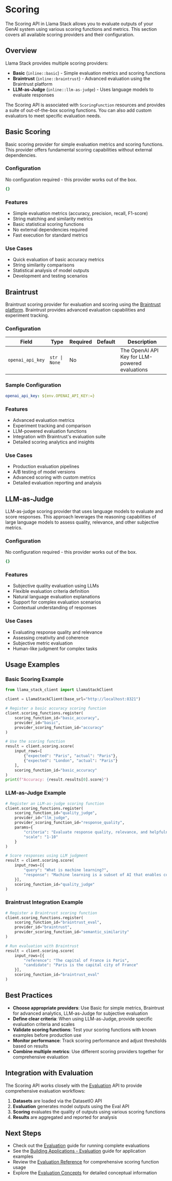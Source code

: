 # Scoring

The Scoring API in Llama Stack allows you to evaluate outputs of your GenAI system using various scoring functions and metrics. This section covers all available scoring providers and their configuration.

## Overview

Llama Stack provides multiple scoring providers:

- **Basic** (`inline::basic`) - Simple evaluation metrics and scoring functions
- **Braintrust** (`inline::braintrust`) - Advanced evaluation using the Braintrust platform
- **LLM-as-Judge** (`inline::llm-as-judge`) - Uses language models to evaluate responses

The Scoring API is associated with `ScoringFunction` resources and provides a suite of out-of-the-box scoring functions. You can also add custom evaluators to meet specific evaluation needs.

## Basic Scoring

Basic scoring provider for simple evaluation metrics and scoring functions. This provider offers fundamental scoring capabilities without external dependencies.

### Configuration

No configuration required - this provider works out of the box.

```yaml
{}
```

### Features

- Simple evaluation metrics (accuracy, precision, recall, F1-score)
- String matching and similarity metrics
- Basic statistical scoring functions
- No external dependencies required
- Fast execution for standard metrics

### Use Cases

- Quick evaluation of basic accuracy metrics
- String similarity comparisons
- Statistical analysis of model outputs
- Development and testing scenarios

## Braintrust

Braintrust scoring provider for evaluation and scoring using the [Braintrust platform](https://braintrustdata.com/). Braintrust provides advanced evaluation capabilities and experiment tracking.

### Configuration

| Field | Type | Required | Default | Description |
|-------|------|----------|---------|-------------|
| `openai_api_key` | `str \| None` | No |  | The OpenAI API Key for LLM-powered evaluations |

### Sample Configuration

```yaml
openai_api_key: ${env.OPENAI_API_KEY:=}
```

### Features

- Advanced evaluation metrics
- Experiment tracking and comparison
- LLM-powered evaluation functions
- Integration with Braintrust's evaluation suite
- Detailed scoring analytics and insights

### Use Cases

- Production evaluation pipelines
- A/B testing of model versions
- Advanced scoring with custom metrics
- Detailed evaluation reporting and analysis

## LLM-as-Judge

LLM-as-judge scoring provider that uses language models to evaluate and score responses. This approach leverages the reasoning capabilities of large language models to assess quality, relevance, and other subjective metrics.

### Configuration

No configuration required - this provider works out of the box.

```yaml
{}
```

### Features

- Subjective quality evaluation using LLMs
- Flexible evaluation criteria definition
- Natural language evaluation explanations
- Support for complex evaluation scenarios
- Contextual understanding of responses

### Use Cases

- Evaluating response quality and relevance
- Assessing creativity and coherence
- Subjective metric evaluation
- Human-like judgment for complex tasks

## Usage Examples

### Basic Scoring Example

```python
from llama_stack_client import LlamaStackClient

client = LlamaStackClient(base_url="http://localhost:8321")

# Register a basic accuracy scoring function
client.scoring_functions.register(
    scoring_function_id="basic_accuracy",
    provider_id="basic",
    provider_scoring_function_id="accuracy"
)

# Use the scoring function
result = client.scoring.score(
    input_rows=[
        {"expected": "Paris", "actual": "Paris"},
        {"expected": "London", "actual": "Paris"}
    ],
    scoring_function_id="basic_accuracy"
)
print(f"Accuracy: {result.results[0].score}")
```

### LLM-as-Judge Example

```python
# Register an LLM-as-judge scoring function
client.scoring_functions.register(
    scoring_function_id="quality_judge",
    provider_id="llm_judge",
    provider_scoring_function_id="response_quality",
    params={
        "criteria": "Evaluate response quality, relevance, and helpfulness",
        "scale": "1-10"
    }
)

# Score responses using LLM judgment
result = client.scoring.score(
    input_rows=[{
        "query": "What is machine learning?",
        "response": "Machine learning is a subset of AI that enables computers to learn patterns from data..."
    }],
    scoring_function_id="quality_judge"
)
```

### Braintrust Integration Example

```python
# Register a Braintrust scoring function
client.scoring_functions.register(
    scoring_function_id="braintrust_eval",
    provider_id="braintrust",
    provider_scoring_function_id="semantic_similarity"
)

# Run evaluation with Braintrust
result = client.scoring.score(
    input_rows=[{
        "reference": "The capital of France is Paris",
        "candidate": "Paris is the capital city of France"
    }],
    scoring_function_id="braintrust_eval"
)
```

## Best Practices

- **Choose appropriate providers**: Use Basic for simple metrics, Braintrust for advanced analytics, LLM-as-Judge for subjective evaluation
- **Define clear criteria**: When using LLM-as-Judge, provide specific evaluation criteria and scales
- **Validate scoring functions**: Test your scoring functions with known examples before production use
- **Monitor performance**: Track scoring performance and adjust thresholds based on results
- **Combine multiple metrics**: Use different scoring providers together for comprehensive evaluation

## Integration with Evaluation

The Scoring API works closely with the [Evaluation](./evaluation.mdx) API to provide comprehensive evaluation workflows:

1. **Datasets** are loaded via the DatasetIO API
2. **Evaluation** generates model outputs using the Eval API
3. **Scoring** evaluates the quality of outputs using various scoring functions
4. **Results** are aggregated and reported for analysis

## Next Steps

- Check out the [Evaluation](./evaluation.mdx) guide for running complete evaluations
- See the [Building Applications - Evaluation](../building_applications/evals.mdx) guide for application examples
- Review the [Evaluation Reference](../references/evals_reference/) for comprehensive scoring function usage
- Explore the [Evaluation Concepts](../concepts/evaluation_concepts) for detailed conceptual information

